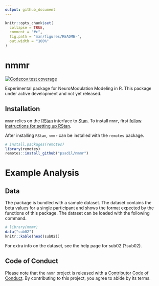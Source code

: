 ```yaml
---
output: github_document
---
```


<!-- README.md is generated from README.Rmd. Please edit that file -->

```r
knitr::opts_chunk$set(
  collapse = TRUE,
  comment = "#>",
  fig.path = "man/figures/README-",
  out.width = "100%"
)
```

# nmmr

<!-- badges: start -->
[![Codecov test coverage](https://codecov.io/gh/psadil/nmmr/branch/master/graph/badge.svg)](https://codecov.io/gh/psadil/nmmr?branch=master)
<!-- badges: end -->

Experimental package for NeuroModulation Modeling in R. This package under active development and not yet released.

## Installation

`nmmr` relies on the [RStan](https://github.com/stan-dev/rstan) interface to [Stan](https://mc-stan.org). To install `nmmr`, first [follow instructions for setting up RStan](https://github.com/stan-dev/rstan/wiki/RStan-Getting-Started).

After installing `RStan`, `nmmr` can be installed with the `remotes` package.

```r
# install.packages(remotes)
library(remotes)
remotes::install_github("psadil/nmmr")
```

# Example Analysis

## Data

The package is bundled with a sample dataset. The dataset contains the beta values for a single participant and shows the format expected by the functions of this package. The dataset can be loaded with the following command.

```r
# library(nmmr)
data("sub02")
knitr::kable(head(sub02))
```

For extra info on the dataset, see the help page for sub02 (?sub02).



## Code of Conduct
  
  Please note that the `nmmr` project is released with a [Contributor Code of Conduct](https://contributor-covenant.org/version/2/0/CODE_OF_CONDUCT.html). By contributing to this project, you agree to abide by its terms.
  
